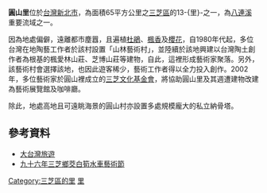 {{Coord|25.2170856|121.5427093|source:GoogleMaps|display=title}}
{{Otheruses|圓山里|subject=新北市三芝区的一個里|other=同名的里}}
{{NoteTA
|T=zh-hans:圆山里 (新北市);zh-hant:圓山里 (新北市)
|1=zh-hans:圆山里;zh-hant:圓山里}}
{{Infobox ROC Village or Li
| Village/LiName  = 圓山
| Village/Li      = 里
| City/CountyName = 新北市
| DivName         = 三芝區
| OldName         = 
| AreaTotal       = 
| Sub             = 12
| HouseholdTotal  = 193
| YearMonth       = 2007年6月
| PopTotal        = 634
| Male            = 364
| Female          = 270
| Neighbors       = [[橫山里|橫山-{里}-]]、[[八賢里|八賢里]]、[[福德里|福德-{里}-]]、<br>[[店子里|店子-{里}-]]、[[興華里|興華-{里}-]]
| MapLocation     = 
| Head            = 葉泓志
| Address         = 圓山里木屐寮32之2號
| Phone           = 2-26371955
| Website         = 
| DataSource      = 戶口資料：[http://www.sanjhih.ris.tpc.gov.tw/_file/1243/SG/25047/39059.html 三芝鄉戶政事務所]
}}
'''圓山里'''位於[[台灣|台灣]][[新北市|新北市]]，為面積65平方公里之[[三芝區|三芝區]]的13-{里}-之一，為[[八連溪|八連溪]]重要流域之一。

因為地處偏僻，遠離都市塵囂，且遍植[[杜鵑|杜鵑]]、[[楓香|楓香]]及[[櫻花|櫻花]]，自1980年代起，多位台灣在地陶藝工作者於該村設置「山林藝術村」，並陸續於該地興建以台灣陶土創作者為根基的楓愛林山莊、芝博山莊等建物，自此，這裡形成藝術家聚落。另外，該藝術村會選擇該地，也因此遊客稀少，藝術工作者得以全力投入創作。2002年，多位藝術家於圓山裡成立的[[三芝文化基金會|三芝文化基金會]]，將協助圓山里及其週遭建物改建為藝術展覽館及咖啡廳。

除此，地處高地且可遠眺海景的圓山村亦設置多處規模龐大的私立納骨塔。

==參考資料==
*[http://www.travel-web.com.tw/Show/Style1/News/c1_News.asp?SItemId=0271030&ProgramNo=A000001000002&SubjectNo=28164 大台灣旅遊] {{Wayback|url=http://www.travel-web.com.tw/Show/Style1/News/c1_News.asp?SItemId=0271030&ProgramNo=A000001000002&SubjectNo=28164 |date=20070926231217 }}
*[https://web.archive.org/web/20070426101419/http://www.shan-zie.com/ 九十六年三芝鄉茭白筍水車藝術節]

[[Category:三芝區的里|Category:三芝區的里]]
[[Category:三芝區|里]]